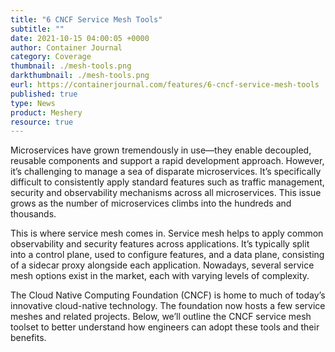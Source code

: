 ```yaml
---
title: "6 CNCF Service Mesh Tools"
subtitle: ""
date: 2021-10-15 04:00:05 +0000
author: Container Journal
category: Coverage
thumbnail: ./mesh-tools.png
darkthumbnail: ./mesh-tools.png
eurl: https://containerjournal.com/features/6-cncf-service-mesh-tools
published: true
type: News
product: Meshery
resource: true
---
```



<NewsWrapper>

Microservices have grown tremendously in use—they enable decoupled, reusable components and support a rapid development approach. However, it’s challenging to manage a sea of disparate microservices. It’s specifically difficult to consistently apply standard features such as traffic management, security and observability mechanisms across all microservices. This issue grows as the number of microservices climbs into the hundreds and thousands.

This is where service mesh comes in. Service mesh helps to apply common observability and security features across applications. It’s typically split into a control plane, used to configure features, and a data plane, consisting of a sidecar proxy alongside each application. Nowadays, several service mesh options exist in the market, each with varying levels of complexity.

The Cloud Native Computing Foundation (CNCF) is home to much of today’s innovative cloud-native technology. The foundation now hosts a few service meshes and related projects. Below, we’ll outline the CNCF service mesh toolset to better understand how engineers can adopt these tools and their benefits.

</NewsWrapper>